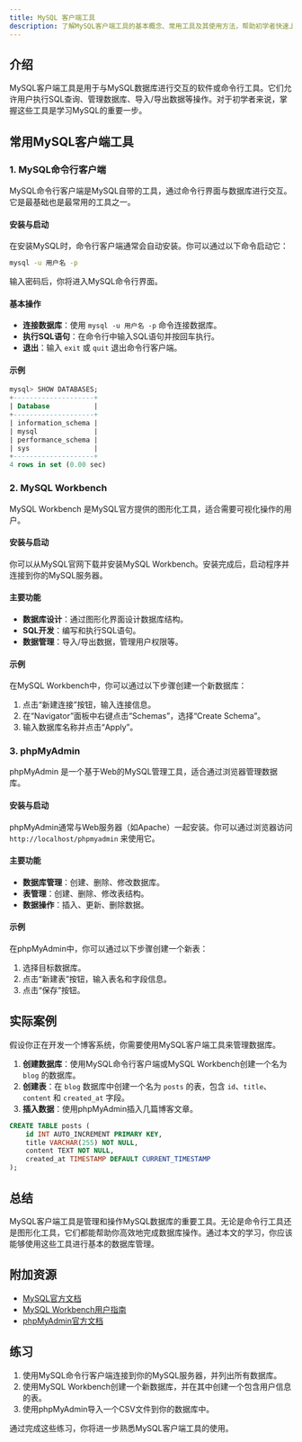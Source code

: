 ```yaml
---
title: MySQL 客户端工具
description: 了解MySQL客户端工具的基本概念、常用工具及其使用方法，帮助初学者快速上手MySQL数据库操作。
---
```


## 介绍

MySQL客户端工具是用于与MySQL数据库进行交互的软件或命令行工具。它们允许用户执行SQL查询、管理数据库、导入/导出数据等操作。对于初学者来说，掌握这些工具是学习MySQL的重要一步。

## 常用MySQL客户端工具

### 1. MySQL命令行客户端

MySQL命令行客户端是MySQL自带的工具，通过命令行界面与数据库进行交互。它是最基础也是最常用的工具之一。

#### 安装与启动

在安装MySQL时，命令行客户端通常会自动安装。你可以通过以下命令启动它：

```bash
mysql -u 用户名 -p
```

输入密码后，你将进入MySQL命令行界面。

#### 基本操作

- **连接数据库**：使用 `mysql -u 用户名 -p` 命令连接数据库。
- **执行SQL语句**：在命令行中输入SQL语句并按回车执行。
- **退出**：输入 `exit` 或 `quit` 退出命令行客户端。

#### 示例

```sql
mysql> SHOW DATABASES;
+--------------------+
| Database           |
+--------------------+
| information_schema |
| mysql              |
| performance_schema |
| sys                |
+--------------------+
4 rows in set (0.00 sec)
```

### 2. MySQL Workbench

MySQL Workbench 是MySQL官方提供的图形化工具，适合需要可视化操作的用户。

#### 安装与启动

你可以从MySQL官网下载并安装MySQL Workbench。安装完成后，启动程序并连接到你的MySQL服务器。

#### 主要功能

- **数据库设计**：通过图形化界面设计数据库结构。
- **SQL开发**：编写和执行SQL语句。
- **数据管理**：导入/导出数据，管理用户权限等。

#### 示例

在MySQL Workbench中，你可以通过以下步骤创建一个新数据库：

1. 点击“新建连接”按钮，输入连接信息。
2. 在“Navigator”面板中右键点击“Schemas”，选择“Create Schema”。
3. 输入数据库名称并点击“Apply”。

### 3. phpMyAdmin

phpMyAdmin 是一个基于Web的MySQL管理工具，适合通过浏览器管理数据库。

#### 安装与启动

phpMyAdmin通常与Web服务器（如Apache）一起安装。你可以通过浏览器访问 `http://localhost/phpmyadmin` 来使用它。

#### 主要功能

- **数据库管理**：创建、删除、修改数据库。
- **表管理**：创建、删除、修改表结构。
- **数据操作**：插入、更新、删除数据。

#### 示例

在phpMyAdmin中，你可以通过以下步骤创建一个新表：

1. 选择目标数据库。
2. 点击“新建表”按钮，输入表名和字段信息。
3. 点击“保存”按钮。

## 实际案例

假设你正在开发一个博客系统，你需要使用MySQL客户端工具来管理数据库。

1. **创建数据库**：使用MySQL命令行客户端或MySQL Workbench创建一个名为 `blog` 的数据库。
2. **创建表**：在 `blog` 数据库中创建一个名为 `posts` 的表，包含 `id`、`title`、`content` 和 `created_at` 字段。
3. **插入数据**：使用phpMyAdmin插入几篇博客文章。

```sql
CREATE TABLE posts (
    id INT AUTO_INCREMENT PRIMARY KEY,
    title VARCHAR(255) NOT NULL,
    content TEXT NOT NULL,
    created_at TIMESTAMP DEFAULT CURRENT_TIMESTAMP
);
```

## 总结

MySQL客户端工具是管理和操作MySQL数据库的重要工具。无论是命令行工具还是图形化工具，它们都能帮助你高效地完成数据库操作。通过本文的学习，你应该能够使用这些工具进行基本的数据库管理。

## 附加资源

- [MySQL官方文档](https://dev.mysql.com/doc/)
- [MySQL Workbench用户指南](https://dev.mysql.com/doc/workbench/en/)
- [phpMyAdmin官方文档](https://www.phpmyadmin.net/docs/)

## 练习

1. 使用MySQL命令行客户端连接到你的MySQL服务器，并列出所有数据库。
2. 使用MySQL Workbench创建一个新数据库，并在其中创建一个包含用户信息的表。
3. 使用phpMyAdmin导入一个CSV文件到你的数据库中。

通过完成这些练习，你将进一步熟悉MySQL客户端工具的使用。